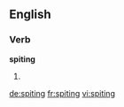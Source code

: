 
==English==

===Verb===
'''spiting'''

# {{present participle of|spite}}

[[de:spiting]]
[[fr:spiting]]
[[vi:spiting]]